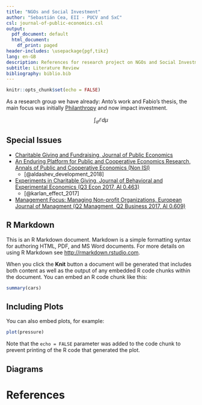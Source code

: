 ```yaml
---
title: "NGOs and Social Investment"
author: "Sebastián Cea, EII - PUCV and SxC"
csl: journal-of-public-economics.csl
output:
  pdf_document: default
  html_document:
    df_print: paged
header-includes: \usepackage{pgf,tikz}
lang: en-GB
description: References for research project on NGOs and Social Investment
subtitle: Literature Review
bibliography: biblio.bib
---
```


```r
knitr::opts_chunk$set(echo = FALSE)
```

As a research group we have already: Anto's work and Fabio's thesis, the main focus was initially [Philanthropy](https://www.sciencedirect.com/topics/economics-econometrics-and-finance/philanthropy) and now impact investment.

$$\int_a\mathcal{E}d\mu$$



## Special Issues

- [Charitable Giving and Fundraising, Journal of Public Economics](https://www.sciencedirect.com/journal/journal-of-public-economics/vol/95/issue/5)
- [An Enduring Platform for Public and Cooperative Economics Research, Annals of Public and Cooperative Economics (Non ISI)](https://onlinelibrary.wiley.com/toc/14678292/2018/89/1) 
    - [@aldashev_development_2018]
- [Experiments in Charitable Giving, Journal of Behavioral and Experimental Economics (Q3 Econ 2017, AI 0.463)](https://www.sciencedirect.com/journal/journal-of-behavioral-and-experimental-economics/vol/66/suppl/C) 
    - [@karlan_effect_2017]
- [Management Focus: Managing Non-profit Organizations, European Journal of Managment (Q2 Managment, Q2 Business 2017, AI 0.609)](https://www.sciencedirect.com/journal/european-management-journal/vol/28/issue/6)

## R Markdown

This is an R Markdown document. Markdown is a simple formatting syntax for authoring HTML, PDF, and MS Word documents. For more details on using R Markdown see <http://rmarkdown.rstudio.com>.

When you click the **Knit** button a document will be generated that includes both content as well as the output of any embedded R code chunks within the document. You can embed an R code chunk like this:

```r
summary(cars)
```

## Including Plots

You can also embed plots, for example:

```r
plot(pressure)
```

Note that the `echo = FALSE` parameter was added to the code chunk to prevent printing of the R code that generated the plot.

## Diagrams




\tikzset{every picture/.style={line width=0.75pt}} 

\begin{tikzpicture}[x=0.75pt,y=0.75pt,yscale=-1,xscale=1]
%uncomment if require: \path (0,235); %set diagram left start at 0, and has height of 235

%Straight Lines [id:da9313950171592851] 
\draw [color={rgb, 255:red, 74; green, 144; blue, 226 }  ,draw opacity=1 ]   (274,30) -- (274,103.29) ;
\draw [shift={(274,103.29)}, rotate = 90] [color={rgb, 255:red, 74; green, 144; blue, 226 }  ,draw opacity=1 ][fill={rgb, 255:red, 74; green, 144; blue, 226 }  ,fill opacity=1 ][line width=0.75]      (0, 0) circle [x radius= 3.35, y radius= 3.35]   ;
\draw [shift={(274,30)}, rotate = 90] [color={rgb, 255:red, 74; green, 144; blue, 226 }  ,draw opacity=1 ][fill={rgb, 255:red, 74; green, 144; blue, 226 }  ,fill opacity=1 ][line width=0.75]      (0, 0) circle [x radius= 3.35, y radius= 3.35]   ;
%Straight Lines [id:da0072983473385641595] 
\draw [color={rgb, 255:red, 74; green, 144; blue, 226 }  ,draw opacity=1 ]   (427.58,100) -- (269.5,100) ;
\draw [shift={(269.5,100)}, rotate = 180] [color={rgb, 255:red, 74; green, 144; blue, 226 }  ,draw opacity=1 ][fill={rgb, 255:red, 74; green, 144; blue, 226 }  ,fill opacity=1 ][line width=0.75]      (0, 0) circle [x radius= 3.35, y radius= 3.35]   ;
\draw [shift={(427.58,100)}, rotate = 180] [color={rgb, 255:red, 74; green, 144; blue, 226 }  ,draw opacity=1 ][fill={rgb, 255:red, 74; green, 144; blue, 226 }  ,fill opacity=1 ][line width=0.75]      (0, 0) circle [x radius= 3.35, y radius= 3.35]   ;
%Straight Lines [id:da0611422079179329] 
\draw [color={rgb, 255:red, 74; green, 144; blue, 226 }  ,draw opacity=1 ]   (270.5,32) -- (427.5,100) ;
\draw [shift={(427.5,100)}, rotate = 23.42] [color={rgb, 255:red, 74; green, 144; blue, 226 }  ,draw opacity=1 ][fill={rgb, 255:red, 74; green, 144; blue, 226 }  ,fill opacity=1 ][line width=0.75]      (0, 0) circle [x radius= 3.35, y radius= 3.35]   ;
\draw [shift={(270.5,32)}, rotate = 23.42] [color={rgb, 255:red, 74; green, 144; blue, 226 }  ,draw opacity=1 ][fill={rgb, 255:red, 74; green, 144; blue, 226 }  ,fill opacity=1 ][line width=0.75]      (0, 0) circle [x radius= 3.35, y radius= 3.35]   ;
%Straight Lines [id:da6902289836929021] 
\draw [color={rgb, 255:red, 74; green, 144; blue, 226 }  ,draw opacity=1 ]   (271.5,31) -- (321.5,103) ;
\draw [shift={(321.5,103)}, rotate = 55.22] [color={rgb, 255:red, 74; green, 144; blue, 226 }  ,draw opacity=1 ][fill={rgb, 255:red, 74; green, 144; blue, 226 }  ,fill opacity=1 ][line width=0.75]      (0, 0) circle [x radius= 3.35, y radius= 3.35]   ;
\draw [shift={(271.5,31)}, rotate = 55.22] [color={rgb, 255:red, 74; green, 144; blue, 226 }  ,draw opacity=1 ][fill={rgb, 255:red, 74; green, 144; blue, 226 }  ,fill opacity=1 ][line width=0.75]      (0, 0) circle [x radius= 3.35, y radius= 3.35]   ;
%Shape: Arc [id:dp012460516914444497] 
\draw  [draw opacity=0][fill={rgb, 255:red, 74; green, 144; blue, 226 }  ,fill opacity=0.22 ] (311.81,87.37) .. controls (313.42,87.12) and (315.12,86.99) .. (316.87,87) .. controls (327.75,87.07) and (336.54,92.5) .. (336.5,99.12) .. controls (336.5,99.34) and (336.49,99.56) .. (336.47,99.78) -- (316.8,99) -- cycle ; \draw  [color={rgb, 255:red, 74; green, 144; blue, 226 }  ,draw opacity=1 ] (311.81,87.37) .. controls (313.42,87.12) and (315.12,86.99) .. (316.87,87) .. controls (327.75,87.07) and (336.54,92.5) .. (336.5,99.12) .. controls (336.5,99.34) and (336.49,99.56) .. (336.47,99.78) ;
%Straight Lines [id:da012774030553635018] 
\draw [color={rgb, 255:red, 74; green, 144; blue, 226 }  ,draw opacity=1 ]   (274,90) -- (287.04,90) -- (287.04,100.78) ;


%Shape: Axis 2D [id:dp048941842347560494] 
\draw [color={rgb, 255:red, 73; green, 135; blue, 206 }  ,draw opacity=1 ][line width=1.5]  (41,177) -- (280,177)(61,16) -- (61,199) (273,172) -- (280,177) -- (273,182) (56,23) -- (61,16) -- (66,23) (92,172) -- (92,182)(123,172) -- (123,182)(154,172) -- (154,182)(185,172) -- (185,182)(216,172) -- (216,182)(247,172) -- (247,182)(56,146) -- (66,146)(56,115) -- (66,115)(56,84) -- (66,84)(56,53) -- (66,53) ;
\draw   ;
%Shape: Polynomial [id:dp29246577559714826] 
\draw  [color={rgb, 255:red, 70; green, 155; blue, 36 }  ,draw opacity=1 ][line width=1.5]  (42,193) .. controls (93.67,-47) and (145.33,333) .. (197,93) ;
%Shape: Parabola [id:dp636758281566334] 
\draw  [color={rgb, 255:red, 209; green, 53; blue, 53 }  ,draw opacity=1 ][line width=1.5]  (123,35) .. controls (164.67,221.67) and (206.33,221.67) .. (248,35) ;
%Straight Lines [id:da5751643928734858] 
\draw [color={rgb, 255:red, 141; green, 34; blue, 137 }  ,draw opacity=1 ][line width=1.5]    (16,34) -- (300,196) ;


%Shape: Brace [id:dp8862990797251067] 
\draw  [dash pattern={on 0.84pt off 2.51pt}] (190,125) .. controls (192.21,120.89) and (191.25,117.73) .. (187.14,115.52) -- (181.62,112.56) .. controls (175.75,109.41) and (173.91,105.77) .. (176.12,101.66) .. controls (173.91,105.77) and (169.87,106.25) .. (164,103.1)(166.64,104.52) -- (158.48,100.14) .. controls (154.37,97.93) and (151.21,98.89) .. (149,103) ;

% Text Node
\draw (339,84) node [scale=0.8,color={rgb, 255:red, 74; green, 144; blue, 226 }  ,opacity=1 ,rotate=-333.43]  {$\alpha $};
% Text Node
\draw (264,19) node [scale=0.8,color={rgb, 255:red, 74; green, 144; blue, 226 }  ,opacity=1 ]  {$C$};
% Text Node
\draw (273,114) node [scale=0.8,color={rgb, 255:red, 74; green, 144; blue, 226 }  ,opacity=1 ]  {$D$};
% Text Node
\draw (320,114) node [scale=0.8,color={rgb, 255:red, 74; green, 144; blue, 226 }  ,opacity=1 ]  {$A$};
% Text Node
\draw (429,112) node [scale=0.8,color={rgb, 255:red, 74; green, 144; blue, 226 }  ,opacity=1 ]  {$B$};
% Text Node
\draw (451,71) node   {$A_{1}$};
% Text Node
\draw (501,21) node   {$A_{2}$};
% Text Node
\draw (451,171) node   {$A'_{1}$};
% Text Node
\draw (581,21) node   {$B_{2}$};
% Text Node
\draw (661,21) node   {$C_{2}$};
% Text Node
\draw (541,71) node   {$B_{1}$};
% Text Node
\draw (621,71) node   {$C_{1}$};
% Text Node
\draw (501,111) node   {$A'_{2}$};
% Text Node
\draw (581,111) node   {$B'_{2}$};
% Text Node
\draw (661,111) node   {$C'_{2}$};
% Text Node
\draw (541,171) node   {$B'_{1}$};
% Text Node
\draw (621,171) node   {$C'_{1}$};
% Text Node
\draw (721,21) node   {$0$};
% Text Node
\draw (701,71) node   {$0$};
% Text Node
\draw (81,53) node [color={rgb, 255:red, 146; green, 29; blue, 130 }  ,opacity=1 ,rotate=-30.96]  {$A_{1}$};
% Text Node
\draw (264,155) node [color={rgb, 255:red, 145; green, 25; blue, 123 }  ,opacity=1 ,rotate=-30.96]  {$A_{2}$};
% Text Node
\draw (29,197) node [color={rgb, 255:red, 36; green, 114; blue, 18 }  ,opacity=1 ,rotate=-14.47]  {$y=x^{3}$};
% Text Node
\draw (160,46) node [color={rgb, 255:red, 179; green, 35; blue, 24 }  ,opacity=1 ,rotate=-344.74]  {$y=x^{2}$};
% Text Node
\draw (181,92) node [scale=0.8,rotate=-22.93]  {$d$};
% Connection
\draw    (514.5,21) -- (567,21) ;
\draw [shift={(569,21)}, rotate = 180] [color={rgb, 255:red, 0; green, 0; blue, 0 }  ][line width=0.75]    (10.93,-3.29) .. controls (6.95,-1.4) and (3.31,-0.3) .. (0,0) .. controls (3.31,0.3) and (6.95,1.4) .. (10.93,3.29)   ;

% Connection
\draw    (593,21) -- (646,21) ;
\draw [shift={(648,21)}, rotate = 180] [color={rgb, 255:red, 0; green, 0; blue, 0 }  ][line width=0.75]    (10.93,-3.29) .. controls (6.95,-1.4) and (3.31,-0.3) .. (0,0) .. controls (3.31,0.3) and (6.95,1.4) .. (10.93,3.29)   ;

% Connection
\draw    (464.5,57.5) -- (486.09,35.91) ;
\draw [shift={(487.5,34.5)}, rotate = 495] [color={rgb, 255:red, 0; green, 0; blue, 0 }  ][line width=0.75]    (10.93,-3.29) .. controls (6.95,-1.4) and (3.31,-0.3) .. (0,0) .. controls (3.31,0.3) and (6.95,1.4) .. (10.93,3.29)   ;

% Connection
\draw    (464.5,71) -- (527,71) ;
\draw [shift={(529,71)}, rotate = 180] [color={rgb, 255:red, 0; green, 0; blue, 0 }  ][line width=0.75]    (10.93,-3.29) .. controls (6.95,-1.4) and (3.31,-0.3) .. (0,0) .. controls (3.31,0.3) and (6.95,1.4) .. (10.93,3.29)   ;

% Connection
\draw    (553,71) -- (606,71) ;
\draw [shift={(608,71)}, rotate = 180] [color={rgb, 255:red, 0; green, 0; blue, 0 }  ][line width=0.75]    (10.93,-3.29) .. controls (6.95,-1.4) and (3.31,-0.3) .. (0,0) .. controls (3.31,0.3) and (6.95,1.4) .. (10.93,3.29)   ;

% Connection
\draw    (552.6,56.5) -- (568.15,37.06) ;
\draw [shift={(569.4,35.5)}, rotate = 488.66] [color={rgb, 255:red, 0; green, 0; blue, 0 }  ][line width=0.75]    (10.93,-3.29) .. controls (6.95,-1.4) and (3.31,-0.3) .. (0,0) .. controls (3.31,0.3) and (6.95,1.4) .. (10.93,3.29)   ;

% Connection
\draw    (632.6,56.5) -- (648.15,37.06) ;
\draw [shift={(649.4,35.5)}, rotate = 488.66] [color={rgb, 255:red, 0; green, 0; blue, 0 }  ][line width=0.75]    (10.93,-3.29) .. controls (6.95,-1.4) and (3.31,-0.3) .. (0,0) .. controls (3.31,0.3) and (6.95,1.4) .. (10.93,3.29)   ;

% Connection
\draw    (451,85.5) -- (451,154.5) ;
\draw [shift={(451,156.5)}, rotate = 270] [color={rgb, 255:red, 0; green, 0; blue, 0 }  ][line width=0.75]    (10.93,-3.29) .. controls (6.95,-1.4) and (3.31,-0.3) .. (0,0) .. controls (3.31,0.3) and (6.95,1.4) .. (10.93,3.29)   ;

% Connection
\draw    (464.5,171) -- (526.5,171) ;
\draw [shift={(528.5,171)}, rotate = 180] [color={rgb, 255:red, 0; green, 0; blue, 0 }  ][line width=0.75]    (10.93,-3.29) .. controls (6.95,-1.4) and (3.31,-0.3) .. (0,0) .. controls (3.31,0.3) and (6.95,1.4) .. (10.93,3.29)   ;

% Connection
\draw    (553.5,171) -- (606,171) ;
\draw [shift={(608,171)}, rotate = 180] [color={rgb, 255:red, 0; green, 0; blue, 0 }  ][line width=0.75]    (10.93,-3.29) .. controls (6.95,-1.4) and (3.31,-0.3) .. (0,0) .. controls (3.31,0.3) and (6.95,1.4) .. (10.93,3.29)   ;

% Connection
\draw    (630.67,156.5) -- (650.22,127.16) ;
\draw [shift={(651.33,125.5)}, rotate = 483.69] [color={rgb, 255:red, 0; green, 0; blue, 0 }  ][line width=0.75]    (10.93,-3.29) .. controls (6.95,-1.4) and (3.31,-0.3) .. (0,0) .. controls (3.31,0.3) and (6.95,1.4) .. (10.93,3.29)   ;

% Connection
\draw    (550.67,156.5) -- (570.22,127.16) ;
\draw [shift={(571.33,125.5)}, rotate = 483.69] [color={rgb, 255:red, 0; green, 0; blue, 0 }  ][line width=0.75]    (10.93,-3.29) .. controls (6.95,-1.4) and (3.31,-0.3) .. (0,0) .. controls (3.31,0.3) and (6.95,1.4) .. (10.93,3.29)   ;

% Connection
\draw    (463.08,156.5) -- (487.64,127.04) ;
\draw [shift={(488.92,125.5)}, rotate = 489.81] [color={rgb, 255:red, 0; green, 0; blue, 0 }  ][line width=0.75]    (10.93,-3.29) .. controls (6.95,-1.4) and (3.31,-0.3) .. (0,0) .. controls (3.31,0.3) and (6.95,1.4) .. (10.93,3.29)   ;

% Connection
\draw    (514.5,111) -- (533.9,111)(541.9,111) -- (566.5,111) ;
\draw [shift={(568.5,111)}, rotate = 180] [color={rgb, 255:red, 0; green, 0; blue, 0 }  ][line width=0.75]    (10.93,-3.29) .. controls (6.95,-1.4) and (3.31,-0.3) .. (0,0) .. controls (3.31,0.3) and (6.95,1.4) .. (10.93,3.29)   ;

% Connection
\draw    (593.5,111) -- (615.25,111)(624.25,111) -- (646,111) ;
\draw [shift={(648,111)}, rotate = 180] [color={rgb, 255:red, 0; green, 0; blue, 0 }  ][line width=0.75]    (10.93,-3.29) .. controls (6.95,-1.4) and (3.31,-0.3) .. (0,0) .. controls (3.31,0.3) and (6.95,1.4) .. (10.93,3.29)   ;

% Connection
\draw    (501,35.5) -- (501,64.54)(501,72.54) -- (501,94.5) ;
\draw [shift={(501,96.5)}, rotate = 270] [color={rgb, 255:red, 0; green, 0; blue, 0 }  ][line width=0.75]    (10.93,-3.29) .. controls (6.95,-1.4) and (3.31,-0.3) .. (0,0) .. controls (3.31,0.3) and (6.95,1.4) .. (10.93,3.29)   ;

% Connection
\draw    (581,35.5) -- (581,64.54)(581,72.54) -- (581,94.5) ;
\draw [shift={(581,96.5)}, rotate = 270] [color={rgb, 255:red, 0; green, 0; blue, 0 }  ][line width=0.75]    (10.93,-3.29) .. controls (6.95,-1.4) and (3.31,-0.3) .. (0,0) .. controls (3.31,0.3) and (6.95,1.4) .. (10.93,3.29)   ;

% Connection
\draw    (661,35.5) -- (661,64.04)(661,73.04) -- (661,94.5) ;
\draw [shift={(661,96.5)}, rotate = 270] [color={rgb, 255:red, 0; green, 0; blue, 0 }  ][line width=0.75]    (10.93,-3.29) .. controls (6.95,-1.4) and (3.31,-0.3) .. (0,0) .. controls (3.31,0.3) and (6.95,1.4) .. (10.93,3.29)   ;

% Connection
\draw    (541,85.5) -- (541,154.5) ;
\draw [shift={(541,156.5)}, rotate = 270] [color={rgb, 255:red, 0; green, 0; blue, 0 }  ][line width=0.75]    (10.93,-3.29) .. controls (6.95,-1.4) and (3.31,-0.3) .. (0,0) .. controls (3.31,0.3) and (6.95,1.4) .. (10.93,3.29)   ;

% Connection
\draw    (621,85.5) -- (621,154.5) ;
\draw [shift={(621,156.5)}, rotate = 270] [color={rgb, 255:red, 0; green, 0; blue, 0 }  ][line width=0.75]    (10.93,-3.29) .. controls (6.95,-1.4) and (3.31,-0.3) .. (0,0) .. controls (3.31,0.3) and (6.95,1.4) .. (10.93,3.29)   ;

% Connection
\draw    (674,21) -- (710,21) ;
\draw [shift={(712,21)}, rotate = 180] [color={rgb, 255:red, 0; green, 0; blue, 0 }  ][line width=0.75]    (10.93,-3.29) .. controls (6.95,-1.4) and (3.31,-0.3) .. (0,0) .. controls (3.31,0.3) and (6.95,1.4) .. (10.93,3.29)   ;

% Connection
\draw    (634,71) -- (690,71) ;
\draw [shift={(692,71)}, rotate = 180] [color={rgb, 255:red, 0; green, 0; blue, 0 }  ][line width=0.75]    (10.93,-3.29) .. controls (6.95,-1.4) and (3.31,-0.3) .. (0,0) .. controls (3.31,0.3) and (6.95,1.4) .. (10.93,3.29)   ;

\draw   (266.69, 177) circle [x radius= 5, y radius= 5]   ;
\draw   (61, 59.67) circle [x radius= 5, y radius= 5]   ;
\draw   (187.13, 131.62) circle [x radius= 5, y radius= 5]   ;
\draw   (213.59, 146.71) circle [x radius= 5, y radius= 5]   ;
\draw   (141.49, 105.58) circle [x radius= 5, y radius= 5]   ;
\end{tikzpicture}

# References


